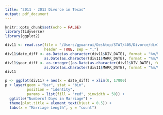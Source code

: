 ```yaml
---
title: "2011 - 2013 Divorce in Texas"
output: pdf_document
---
```


```r
knitr::opts_chunk$set(echo = FALSE)
library(tidyverse)
library(ggplot2)
```

```r
div11 <- read.csv(file = "/Users/gyuanrui/Desktop/STAT/405/Divorce/div11.csv",
                  header = TRUE, sep = ",")
div11$date_diff <- as.Date(as.character(div11$DIV_DATE), format = "%m/%d/%y") -
                  as.Date(as.character(div11$MARR_DATE), format = "%m/%d/%y")
div11$year_diff <- as.integer((as.Date(as.character(div11$DIV_DATE), format = "%m/%d/%y") -
                  as.Date(as.character(div11$MARR_DATE), format = "%m/%d/%y")) / 365)
div11
```
```r
p <- ggplot(div11) + aes(x = date_diff) + xlim(0, 17000)
p + layer(geom = "bar", stat = "bin",
          position = "identity",
          params = list(fill = "red", binwidth = 50)) +
  ggtitle("Numberof Days in Marriage") +
  theme(plot.title = element_text(hjust = 0.5)) +
  labs(x = "Marriage Length", y = "count")
```